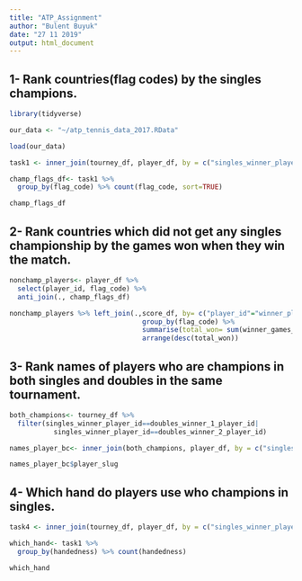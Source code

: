 ---
title: "ATP_Assignment"
author: "Bulent Buyuk"
date: "27 11 2019"
output: html_document
---

## 1- Rank countries(flag codes) by the singles champions.

```{r}

library(tidyverse)

our_data <- "~/atp_tennis_data_2017.RData"

load(our_data)

task1 <- inner_join(tourney_df, player_df, by = c("singles_winner_player_id"="player_id"))

champ_flags_df<- task1 %>%
  group_by(flag_code) %>% count(flag_code, sort=TRUE)

champ_flags_df

```

## 2- Rank countries which did not get any singles championship by the games won when they win the match.

```{r}

nonchamp_players<- player_df %>% 
  select(player_id, flag_code) %>% 
  anti_join(., champ_flags_df)

```
```{r}

nonchamp_players %>% left_join(.,score_df, by= c("player_id"="winner_player_id")) %>%
                                 group_by(flag_code) %>%
                                 summarise(total_won= sum(winner_games_won, na.rm=TRUE)) %>%
                                 arrange(desc(total_won))

```

## 3- Rank names of players who are champions in both singles and doubles in the same tournament.

```{r}

both_champions<- tourney_df %>%
  filter(singles_winner_player_id==doubles_winner_1_player_id|
           singles_winner_player_id==doubles_winner_2_player_id)

names_player_bc<- inner_join(both_champions, player_df, by = c("singles_winner_player_id"="player_id"))

names_player_bc$player_slug

```

## 4- Which hand do players use who champions in singles.

```{r}

task4 <- inner_join(tourney_df, player_df, by = c("singles_winner_player_id"="player_id"))

which_hand<- task1 %>%
  group_by(handedness) %>% count(handedness)

which_hand

```
